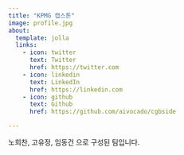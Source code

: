 ```yaml
---
title: "KPMG 캡스톤"
image: profile.jpg
about:
  template: jolla
  links:
    - icon: twitter
      text: Twitter
      href: https://twitter.com
    - icon: linkedin
      text: LinkedIn
      href: https://linkedin.com
    - icon: github
      text: Github
      href: https://github.com/aivocado/cgbside

---
```


노희찬, 고유정, 임동건 으로 구성된 팀입니다.
